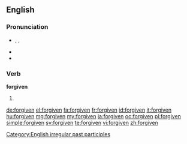 ==English==

===Pronunciation===
* {{enPR|fə(r)-gĭv'ən, fôr-gĭv'ən}}, {{IPA|/fə(ɹ)ˈɡɪv.ən/|/fɔː(ɹ)ˈɡɪv.ən/}}, {{X-SAMPA|/f@(r)"gIv.@n/|/fO:(r)"gIv@n/}}
* {{audio|en-us-forgiven.ogg|Audio (US)}}
* {{rhymes|ɪvən}}

===Verb===
'''forgiven'''

# {{past participle of|forgive}}

[[Category:English irregular past participles]]

[[de:forgiven]]
[[el:forgiven]]
[[fa:forgiven]]
[[fr:forgiven]]
[[id:forgiven]]
[[it:forgiven]]
[[hu:forgiven]]
[[mg:forgiven]]
[[my:forgiven]]
[[ja:forgiven]]
[[oc:forgiven]]
[[pl:forgiven]]
[[simple:forgiven]]
[[sv:forgiven]]
[[te:forgiven]]
[[vi:forgiven]]
[[zh:forgiven]]